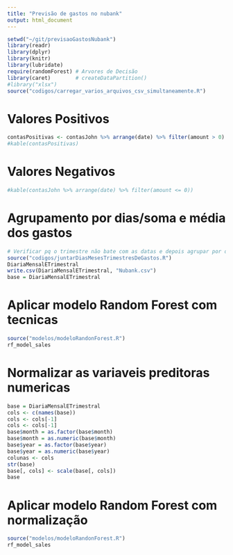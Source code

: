 ```yaml
---
title: "Previsão de gastos no nubank"
output: html_document
---
```


```r
setwd("~/git/previsaoGastosNubank")
library(readr)
library(dplyr)
library(knitr)
library(lubridate)
require(randomForest) # Arvores de Decisão
library(caret)        # createDataPartition()
#library("xlsx")
source("codigos/carregar_varios_arquivos_csv_simultaneamente.R")
```

# Valores Positivos
```r
contasPositivas <- contasJohn %>% arrange(date) %>% filter(amount > 0)
#kable(contasPositivas)
```

# Valores Negativos
```r
#kable(contasJohn %>% arrange(date) %>% filter(amount <= 0))
```

# Agrupamento por dias/soma e média dos gastos
```r
# Verificar pq o trimestre não bate com as datas e depois agrupar por dias novamente, para enviar ao modelo
source("codigos/juntarDiasMesesTrimestresDeGastos.R")
DiariaMensalETrimestral
write.csv(DiariaMensalETrimestral, "Nubank.csv")
base = DiariaMensalETrimestral
```
# Aplicar modelo Random Forest com tecnicas
```r
source("modelos/modeloRandonForest.R")
rf_model_sales
```


# Normalizar as variaveis preditoras numericas
```r
base = DiariaMensalETrimestral
cols <- c(names(base))
cols <- cols[-1]
cols <- cols[-1]
base$month = as.factor(base$month)
base$month = as.numeric(base$month)
base$year = as.factor(base$year)
base$year = as.numeric(base$year)
colunas <- cols
str(base)
base[, cols] <- scale(base[, cols])
base
```

# Aplicar modelo Random Forest com normalização
```r
source("modelos/modeloRandonForest.R")
rf_model_sales
```